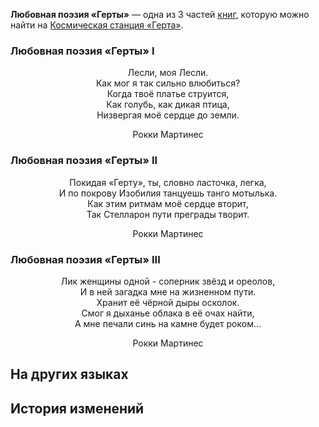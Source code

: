 {{Книга Инфобокс
|id           = 061
|Название     = Любовная поэзия «Герты»
|Изображение  = Item Journal.png
|Мир          = Космическая станция «Герта»
|Томов        = 3
|Автор        = <!--нужно добавить-->
|Описание     = Стихи исследователя Рокки Мартинеса, посвящённые его возлюбленной.
|Том1         = {{tx}}
|Источник1    = {{tx|Отсутствует источник}}
|Том2         = {{tx}}
|Источник2    = {{tx|Отсутствует источник}}
|Том3         = {{tx}}
|Источник3    = {{tx|Отсутствует источник}}
|Персонажи    = 
|Фракции      = 
}}
'''Любовная поэзия «Герты»''' — одна из 3 частей [[Книги|книг]], которую можно найти на [[Космическая станция «Герта»]].
<!--
==Получение==
<gallery>
Книга НАЗВАНИЕ.png|НАЗВАНИЕ
Локация НАЗВАНИЕ.png|Расположение на карте. Ближайший пространственный якорь «[[НАЗВАНИЕ]]»
</gallery>
-->
===Любовная поэзия «Герты» I===
<div align="center">Лесли, моя Лесли.<br />
Как мог я так сильно влюбиться?<br />
Когда твоё платье струится,<br />
Как голубь, как дикая птица,<br />
Низвергая моё сердце до земли.

Рокки Мартинес</div>

===Любовная поэзия «Герты» II===
<div align="center">Покидая «Герту», ты, словно ласточка, легка,<br />
И по покрову Изобилия танцуешь танго мотылька.<br />
Как этим ритмам моё сердце вторит,<br />
Так Стелларон пути преграды творит.

Рокки Мартинес</div>

===Любовная поэзия «Герты» III===
<div align="center">Лик женщины одной - соперник звёзд и ореолов,<br />
И в ней загадка мне на жизненном пути.<br />
Хранит её чёрной дыры осколок.<br />
Смог я дыханье облака в её очах найти,<br />
А мне печали синь на камне будет роком...

Рокки Мартинес</div>

==На других языках==
{{На других языках
|en   = Space Station Love Poems
|zhs  = 黑塔情诗
|zht  = 黑塔情詩
|ja   = 「ヘルタ」恋愛詩
|ko   = 헤르타 사랑 시
|es   = Poemas románticos de la Estación Espacial
|fr   = Poèmes d'amour sur la station spatiale
|ru   = Любовная поэзия «Герты»
|th   = บทกวีรักแห่ง Herta
|vi   = Thơ Tình Herta
|de   = Liebesgedichte der Raumstation
|id   = Syair Cinta Herta
|pt   = Poemas de Amor da Estação Espacial
}}

==История изменений==
{{История изменений|2.7}}